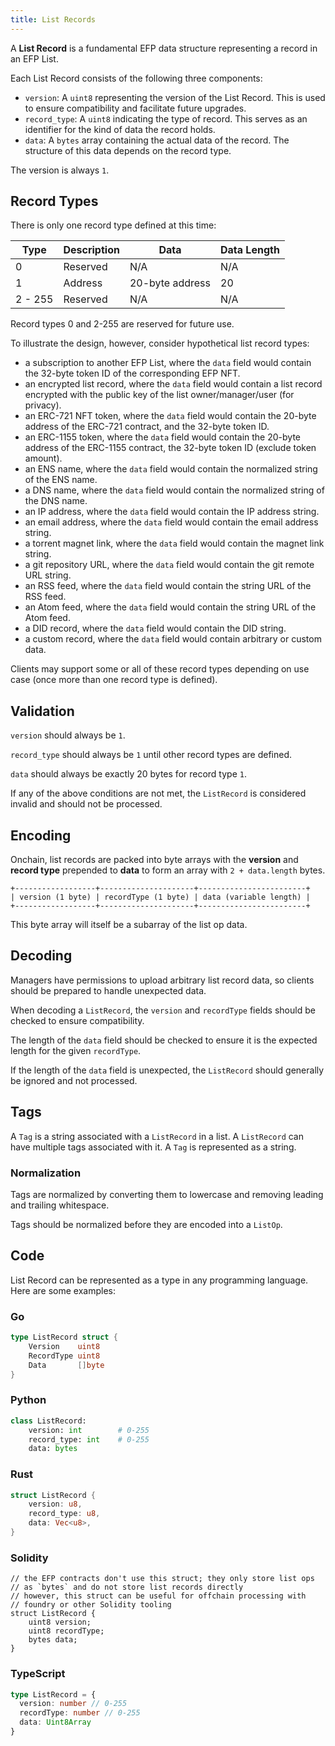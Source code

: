 ```yaml
---
title: List Records
---
```


A **List Record** is a fundamental EFP data structure representing a record in an EFP List.

Each List Record consists of the following three components:

- `version`: A `uint8` representing the version of the List Record. This is used to ensure compatibility and facilitate future upgrades.
- `record_type`: A `uint8` indicating the type of record. This serves as an identifier for the kind of data the record holds.
- `data`: A `bytes` array containing the actual data of the record. The structure of this data depends on the record type.

The version is always `1`.

## Record Types

There is only one record type defined at this time:

| Type    | Description | Data            | Data Length |
| ------- | ----------- | --------------- | ----------- |
| 0       | Reserved    | N/A             | N/A         |
| 1       | Address     | 20-byte address | 20          |
| 2 - 255 | Reserved    | N/A             | N/A         |

Record types 0 and 2-255 are reserved for future use.

To illustrate the design, however, consider hypothetical list record types:

- a subscription to another EFP List, where the `data` field would contain the 32-byte token ID of the corresponding EFP NFT.
- an encrypted list record, where the `data` field would contain a list record encrypted with the public key of the list owner/manager/user (for privacy).
- an ERC-721 NFT token, where the `data` field would contain the 20-byte address of the ERC-721 contract, and the 32-byte token ID.
- an ERC-1155 token, where the `data` field would contain the 20-byte address of the ERC-1155 contract, the 32-byte token ID (exclude token amount).
- an ENS name, where the `data` field would contain the normalized string of the ENS name.
- a DNS name, where the `data` field would contain the normalized string of the DNS name.
- an IP address, where the `data` field would contain the IP address string.
- an email address, where the `data` field would contain the email address string.
- a torrent magnet link, where the `data` field would contain the magnet link string.
- a git repository URL, where the `data` field would contain the git remote URL string.
- an RSS feed, where the `data` field would contain the string URL of the RSS feed.
- an Atom feed, where the `data` field would contain the string URL of the Atom feed.
- a DID record, where the `data` field would contain the DID string.
- a custom record, where the `data` field would contain arbitrary or custom data.

Clients may support some or all of these record types depending on use case (once more than one record type is defined).

## Validation

`version` should always be `1`.

`record_type` should always be `1` until other record types are defined.

`data` should always be exactly 20 bytes for record type `1`.

If any of the above conditions are not met, the `ListRecord` is considered invalid and should not be processed.

## Encoding

Onchain, list records are packed into byte arrays with the **version** and **record type** prepended to **data** to form an array with `2 + data.length` bytes.

```
+------------------+---------------------+------------------------+
| version (1 byte) | recordType (1 byte) | data (variable length) |
+------------------+---------------------+------------------------+
```

This byte array will itself be a subarray of the list op data.

## Decoding

Managers have permissions to upload arbitrary list record data, so clients should be prepared to handle unexpected data.

When decoding a `ListRecord`, the `version` and `recordType` fields should be checked to ensure compatibility.

The length of the `data` field should be checked to ensure it is the expected length for the given `recordType`.

If the length of the `data` field is unexpected, the `ListRecord` should generally be ignored and not processed.

## Tags

A `Tag` is a string associated with a `ListRecord` in a list. A `ListRecord` can have multiple tags associated with it. A `Tag` is represented as a string.

### Normalization

Tags are normalized by converting them to lowercase and removing leading and trailing whitespace.

Tags should be normalized before they are encoded into a `ListOp`.

## Code

List Record can be represented as a type in any programming language. Here are some examples:

### Go

```go
type ListRecord struct {
    Version    uint8
    RecordType uint8
    Data       []byte
}
```

### Python

```python
class ListRecord:
    version: int        # 0-255
    record_type: int    # 0-255
    data: bytes
```

### Rust

```rust
struct ListRecord {
    version: u8,
    record_type: u8,
    data: Vec<u8>,
}
```

### Solidity

```solidity
// the EFP contracts don't use this struct; they only store list ops
// as `bytes` and do not store list records directly
// however, this struct can be useful for offchain processing with
// foundry or other Solidity tooling
struct ListRecord {
    uint8 version;
    uint8 recordType;
    bytes data;
}
```

### TypeScript

```typescript
type ListRecord = {
  version: number // 0-255
  recordType: number // 0-255
  data: Uint8Array
}
```
